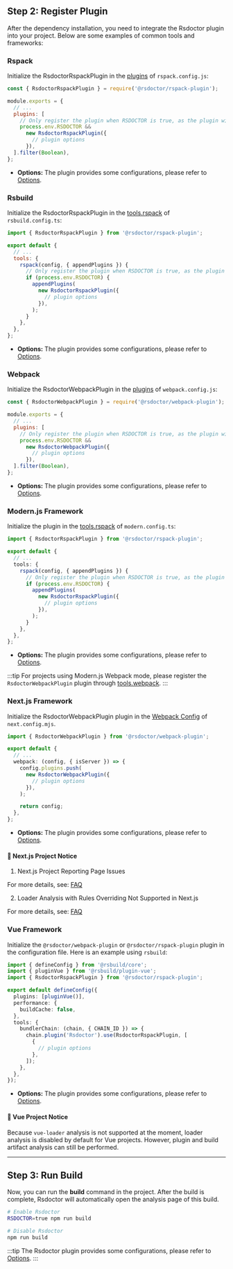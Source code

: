 ## Step 2: Register Plugin

After the dependency installation, you need to integrate the Rsdoctor plugin into your project. Below are some examples of common tools and frameworks:

### Rspack

Initialize the RsdoctorRspackPlugin in the [plugins](https://www.rspack.dev/config/plugins.html#plugins) of `rspack.config.js`:

```js title="rspack.config.js"
const { RsdoctorRspackPlugin } = require('@rsdoctor/rspack-plugin');

module.exports = {
  // ...
  plugins: [
    // Only register the plugin when RSDOCTOR is true, as the plugin will increase the build time.
    process.env.RSDOCTOR &&
      new RsdoctorRspackPlugin({
        // plugin options
      }),
  ].filter(Boolean),
};
```

- **Options:** The plugin provides some configurations, please refer to [Options](../../config/options/options).

### Rsbuild

Initialize the RsdoctorRspackPlugin in the [tools.rspack](https://rsbuild.dev/config/tools/rspack) of `rsbuild.config.ts`:

```js title="rsbuild.config.ts"
import { RsdoctorRspackPlugin } from '@rsdoctor/rspack-plugin';

export default {
  // ...
  tools: {
    rspack(config, { appendPlugins }) {
      // Only register the plugin when RSDOCTOR is true, as the plugin will increase the build time.
      if (process.env.RSDOCTOR) {
        appendPlugins(
          new RsdoctorRspackPlugin({
            // plugin options
          }),
        );
      }
    },
  },
};
```

- **Options:** The plugin provides some configurations, please refer to [Options](../../config/options/options).

### Webpack

Initialize the RsdoctorWebpackPlugin in the [plugins](https://webpack.js.org/configuration/plugins/#plugins) of `webpack.config.js`:

```js title="webpack.config.js"
const { RsdoctorWebpackPlugin } = require('@rsdoctor/webpack-plugin');

module.exports = {
  // ...
  plugins: [
    // Only register the plugin when RSDOCTOR is true, as the plugin will increase the build time.
    process.env.RSDOCTOR &&
      new RsdoctorWebpackPlugin({
        // plugin options
      }),
  ].filter(Boolean),
};
```

- **Options:** The plugin provides some configurations, please refer to [Options](../../config/options/options).

### Modern.js Framework

Initialize the plugin in the [tools.rspack](https://modernjs.dev/configure/app/tools/rspack) of `modern.config.ts`:

```ts title="modern.config.ts"
import { RsdoctorRspackPlugin } from '@rsdoctor/rspack-plugin';

export default {
  // ...
  tools: {
    rspack(config, { appendPlugins }) {
      // Only register the plugin when RSDOCTOR is true, as the plugin will increase the build time.
      if (process.env.RSDOCTOR) {
        appendPlugins(
          new RsdoctorRspackPlugin({
            // plugin options
          }),
        );
      }
    },
  },
};
```

- **Options:** The plugin provides some configurations, please refer to [Options](../../config/options/options).

:::tip
For projects using Modern.js Webpack mode, please register the `RsdoctorWebpackPlugin` plugin through [tools.webpack](https://modernjs.dev/configure/app/tools/webpack).
:::

### Next.js Framework

Initialize the RsdoctorWebpackPlugin plugin in the [Webpack Config](https://nextjs.org/docs/app/api-reference/next-config-js/webpack) of `next.config.mjs`.

```ts title="next.config.mjs"
import { RsdoctorWebpackPlugin } from '@rsdoctor/webpack-plugin';

export default {
  // ...
  webpack: (config, { isServer }) => {
    config.plugins.push(
      new RsdoctorWebpackPlugin({
        // plugin options
      }),
    );

    return config;
  },
};
```

- **Options:** The plugin provides some configurations, please refer to [Options](../../config/options/options).

#### 📢 Next.js Project Notice

1. Next.js Project Reporting Page Issues

For more details, see: [FAQ](../more/faq#nextjs)

2. Loader Analysis with Rules Overriding Not Supported in Next.js

For more details, see: [FAQ](../more/faq#nextjs)

### Vue Framework

Initialize the `@rsdoctor/webpack-plugin` or `@rsdoctor/rspack-plugin` plugin in the configuration file. Here is an example using `rsbuild`:

```ts title="rsbuild.config.ts"
import { defineConfig } from '@rsbuild/core';
import { pluginVue } from '@rsbuild/plugin-vue';
import { RsdoctorRspackPlugin } from '@rsdoctor/rspack-plugin';

export default defineConfig({
  plugins: [pluginVue()],
  performance: {
    buildCache: false,
  },
  tools: {
    bundlerChain: (chain, { CHAIN_ID }) => {
      chain.plugin('Rsdoctor').use(RsdoctorRspackPlugin, [
        {
          // plugin options
        },
      ]);
    },
  },
});
```

- **Options:** The plugin provides some configurations, please refer to [Options](../../config/options/options).

#### 📢 Vue Project Notice

Because `vue-loader` analysis is not supported at the moment, loader analysis is disabled by default for Vue projects. However, plugin and build artifact analysis can still be performed.

---

## Step 3: Run Build

Now, you can run the **build** command in the project. After the build is complete, Rsdoctor will automatically open the analysis page of this build.

```bash
# Enable Rsdoctor
RSDOCTOR=true npm run build

# Disable Rsdoctor
npm run build
```

:::tip
The Rsdoctor plugin provides some configurations, please refer to [Options](../../config/options/options).
:::
